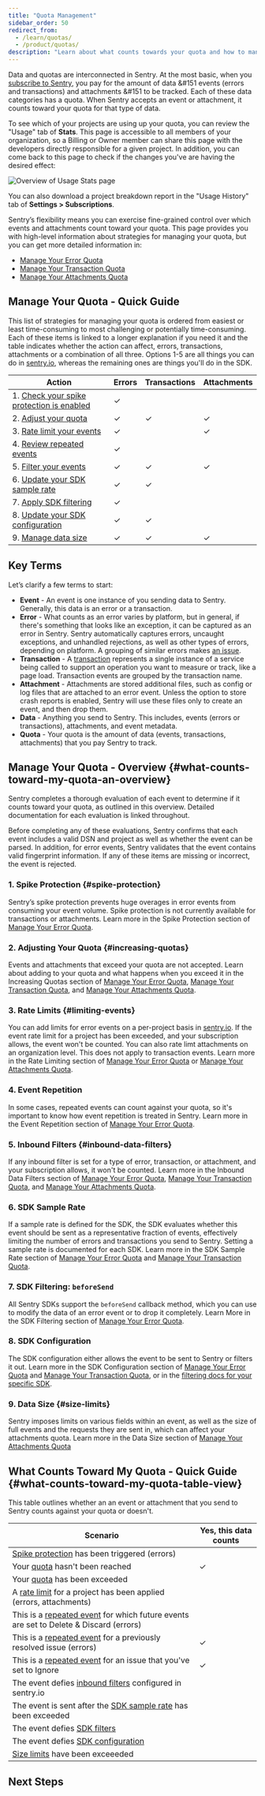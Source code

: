 ```yaml
---
title: "Quota Management"
sidebar_order: 50
redirect_from:
  - /learn/quotas/
  - /product/quotas/
description: "Learn about what counts towards your quota and how to manage your quota."
---
```


Data and quotas are interconnected in Sentry. At the most basic, when you [subscribe to Sentry](https://sentry.io/pricing/), you pay for the amount of data &#151 events (errors and transactions) and attachments &#151 to be tracked. Each of these data categories has a quota. When Sentry accepts an event or attachment, it counts toward your quota for that type of data.

To see which of your projects are using up your quota, you can review the "Usage" tab of **Stats**. This page is accessible to all members of your organization, so a Billing or Owner member can share this page with the developers directly responsible for a given project. In addition, you can come back to this page to check if the changes you've are having the desired effect:

![Overview of Usage Stats page](usage-stats-errors.png)

You can also download a project breakdown report in the "Usage History" tab of **Settings > Subscriptions**.

Sentry’s flexibility means you can exercise fine-grained control over which events and attachments count toward your quota. This page provides you with high-level information about strategies for managing your quota, but you can get more detailed information in:

- [Manage Your Error Quota](/product/accounts/quotas/manage-event-stream-guide/#common-workflows-for-managing-your-event-stream)
- [Manage Your Transaction Quota](/product/accounts/quotas/manage-transaction-quota/#3-event-usage-stats)
- [Manage Your Attachments Quota](/product/accounts/quotas/manage-attachments-quota/#before-you-begin--check-quota-usage)

## Manage Your Quota - Quick Guide

This list of strategies for managing your quota is ordered from easiest or least time-consuming to most challenging or potentially time-consuming. Each of these items is linked to a longer explanation if you need it and the table indicates whether the action can affect, errors, transactions, attachments or a combination of all three. Options 1-5 are all things you can do in [sentry.io](https://sentry.io), whereas the remaining ones are things you'll do in the SDK.

<!-- prettier-ignore-start -->

| Action | Errors | Transactions | Attachments |
| ------ | ------ | ------------ | ----------- |
| 1. [Check your spike protection is enabled](#spike-protection) | &check; |  |  |
| 2. [Adjust your quota](#increasing-quotas) | &check; | &check; | &check; |
| 3. [Rate limit your events](#limiting-events) | &check; |  | &check; |
| 4. [Review repeated events](#4-event-repetition) | &check; |  |  |
| 5. [Filter your events](#inbound-data-filters) | &check; | &check; | &check; |
| 6. [Update your SDK sample rate](#6-sdk-sample-rate) | &check; | &check; |  |
| 7. [Apply SDK filtering](#7-sdk-filtering-beforesend) | &check; |  |  |
| 8. [Update your SDK configuration](#8-sdk-configuration) | &check; | &check; |  |
| 9. [Manage data size](#size-limits) | &check; | &check; | &check; |

<!-- prettier-ignore-end -->

## Key Terms

Let’s clarify a few terms to start:

- **Event** - An event is one instance of you sending data to Sentry. Generally, this data is an error or a transaction.
- **Error** - What counts as an error varies by platform, but in general, if there's something that looks like an exception, it can be captured as an error in Sentry. Sentry automatically captures errors, uncaught exceptions, and unhandled rejections, as well as other types of errors, depending on platform. A grouping of similar errors makes [an issue](/product/issues/).
- **Transaction** - A [transaction](/product/performance/transaction-summary/#what-is-a-transaction) represents a single instance of a service being called to support an operation you want to measure or track, like a page load. Transaction events are grouped by the transaction name.
- **Attachment** - Attachments are stored additional files, such as config or log files that are attached to an error event. Unless the option to store crash reports is enabled, Sentry will use these files only to create an event, and then drop them.
- **Data** - Anything you send to Sentry. This includes, events (errors or transactions), attachments, and event metadata.
- **Quota** - Your quota is the amount of data (events, transactions, attachments) that you pay Sentry to track.

## Manage Your Quota - Overview {#what-counts-toward-my-quota-an-overview}

Sentry completes a thorough evaluation of each event to determine if it counts toward your quota, as outlined in this overview. Detailed documentation for each evaluation is linked throughout.

Before completing any of these evaluations, Sentry confirms that each event includes a valid DSN and project as well as whether the event can be parsed. In addition, for error events, Sentry validates that the event contains valid fingerprint information. If any of these items are missing or incorrect, the event is rejected.

### 1. Spike Protection {#spike-protection}

Sentry’s spike protection prevents huge overages in error events from consuming your event volume. Spike protection is not currently available for transactions or attachments. Learn more in the Spike Protection section of [Manage Your Error Quota](/product/accounts/quotas/manage-event-stream-guide/#1-spike-protection).

### 2. Adjusting Your Quota {#increasing-quotas}

Events and attachments that exceed your quota are not accepted. Learn about adding to your quota and what happens when you exceed it in the Increasing Quotas section of [Manage Your Error Quota](/product/accounts/quotas/manage-event-stream-guide/#2-increasing-quotas), [Manage Your Transaction Quota](/product/accounts/quotas/manage-transaction-quota/#1-increasing-quotas), and [Manage Your Attachments Quota](/product/accounts/quotas/manage-attachments-quota/#1-increasing-quotas).

### 3. Rate Limits {#limiting-events}

You can add limits for error events on a per-project basis in [sentry.io](https://sentry.io). If the event rate limit for a project has been exceeded, and your subscription allows, the event won't be counted. You can also rate limt attachments on an organization level. This does not apply to transaction events. Learn more in the Rate Limiting section of [Manage Your Error Quota](/product/accounts/quotas/manage-event-stream-guide/#6-rate-limiting) or [Manage Your Attachments Quota](/product/accounts/quotas/manage-attachments-quota/#2-rate-limiting).

### 4. Event Repetition

In some cases, repeated events can count against your quota, so it's important to know how event repetition is treated in Sentry. Learn more in the Event Repetition section of [Manage Your Error Quota](/product/accounts/quotas/manage-event-stream-guide/#5-applying-workflows).

### 5. Inbound Filters {#inbound-data-filters}

If any inbound filter is set for a type of error, transaction, or attachment, and your subscription allows, it won't be counted. Learn more in the Inbound Data Filters section of [Manage Your Error Quota](/product/accounts/quotas/manage-event-stream-guide/#3-inbound-data-filters), [Manage Your Transaction Quota](/product/accounts/quotas/manage-transaction-quota/#2-inbound-data-filters), and [Manage Your Attachments Quota](/product/accounts/quotas/manage-attachments-quota/#3-inbound-data-filters).

### 6. SDK Sample Rate

If a sample rate is defined for the SDK, the SDK evaluates whether this event should be sent as a representative fraction of events, effectively limiting the number of errors and transactions you send to Sentry. Setting a sample rate is documented for each SDK. Learn more in the SDK Sample Rate section of [Manage Your Error Quota](/product/accounts/quotas/manage-event-stream-guide/#6-sdk-sample-rate) and [Manage Your Transaction Quota](/product/accounts/quotas/manage-transaction-quota/#3-sdk-sample-rate).

### 7. SDK Filtering: `beforeSend`

All Sentry SDKs support the `beforeSend` callback method, which you can use to modify the data of an error event or to drop it completely. Learn More in the SDK Filtering section of [Manage Your Error Quota](/product/accounts/quotas/manage-event-stream-guide/#1-sdk-filtering-beforesend).

### 8. SDK Configuration

The SDK configuration either allows the event to be sent to Sentry or filters it out. Learn more in the SDK Configuration section of [Manage Your Error Quota](/product/accounts/quotas/manage-event-stream-guide/#2-sdk-configuration) and [Manage Your Transaction Quota](/product/accounts/quotas/manage-transaction-quota/#2-sdk-configuration-tracing-options), or in the [filtering docs for your specific SDK](/platform-redirect/?next=/configuration/filtering/).

### 9. Data Size {#size-limits}

Sentry imposes limits on various fields within an event, as well as the size of full events and the requests they are sent in, which can affect your attachments quota. Learn more in the Data Size section of [Manage Your Attachments Quota](/product/accounts/quotas/manage-attachments-quota/#4-data-size)

## What Counts Toward My Quota - Quick Guide {#what-counts-toward-my-quota-table-view}

This table outlines whether an an event or attachment that you send to Sentry counts against your quota or doesn't.

<!-- prettier-ignore-start -->

| Scenario | Yes, this data counts |
|----------|------------------------|
| [Spike protection](#spike-protection) has been triggered (errors) |  |
| Your [quota](#increasing-quotas) hasn't been reached | &check; |
| Your [quota](#increasing-quotas) has been exceeded |  |
| A [rate limit](#limiting-events) for a project has been applied (errors, attachments) |  |
| This is a [repeated event](#6-event-repetition) for which future events are set to Delete & Discard (errors) |  |
| This is a [repeated event](#6-event-repetition) for a previously resolved issue (errors) | &check; |
| This is a [repeated event](#6-event-repetition) for an issue that you've set to Ignore | &check; |
| The event defies [inbound filters](#inbound-data-filters) configured in sentry.io  |  |
| The event is sent after the [SDK sample rate](#6-sdk-sample-rate) has been exceeded |  |
| The event defies [SDK filters](#7-sdk-filtering) |  |
| The event defies [SDK configuration](#8-sdk-configuration) |  |
| [Size limits](#size-limits) have been exceeeded |  |

<!-- prettier-ignore-end -->

## Next Steps

<PageGrid />
